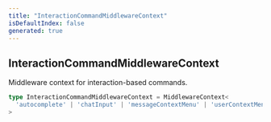 ```yaml
---
title: "InteractionCommandMiddlewareContext"
isDefaultIndex: false
generated: true
---
```



<!-- This file was generated from the CommandKit source. Do not modify. Instead, re-run the "docgen" script -->


## InteractionCommandMiddlewareContext

<GenerationInfo sourceFile="packages/commandkit/src/app/commands/Context.ts" sourceLine="92" packageName="commandkit" />

Middleware context for interaction-based commands.

```ts title="Signature"
type InteractionCommandMiddlewareContext = MiddlewareContext<
  'autocomplete' | 'chatInput' | 'messageContextMenu' | 'userContextMenu'
>
```
